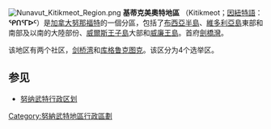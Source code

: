 [[File:Nunavut_Kitikmeot_Region.png|right]]
'''基蒂克美奧特地區''' （Kitikmeot；[[因紐特語|因紐特語]]：'''ᕿᑎᕐᒥᐅᑦ'''）是[[加拿大|加拿大]][[努那福特|努那福特]]的一個分區，包括了[[布西亞半島|布西亞半島]]、[[維多利亞島|維多利亞島]]東部和南部及以南的大陸部份、[[威爾斯王子島|威爾斯王子島]]大部和[[威廉王島|威廉王島]]。首府[[劍橋灣|劍橋灣]]。

该地区有两个社区，[[剑桥湾|剑桥湾]]和[[库格鲁克图克|库格鲁克图克]]。该区分为4个选举区。

== 参见 ==

*[[努纳武特行政区划|努纳武特行政区划]]
{{努纳武特行政区划}}
{{DEFAULTSORT:Kitikmeot}}
[[Category:努納武特地區行政區劃|Category:努納武特地區行政區劃]]
